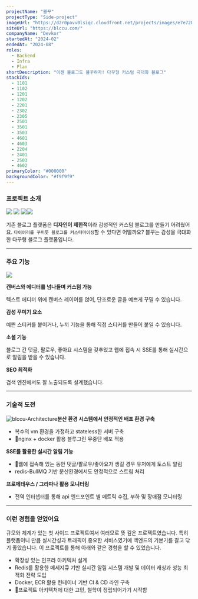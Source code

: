 ```yaml
---
projectName: "블꾸"
projectType: "Side-project"
imageUrl: "https://d2r0pavv0lsiqc.cloudfront.net/projects/images/e7e7287a-1feb-46d9-9c9a-7ada0be02763.webp"
siteUrl: "https://blccu.com/"
companyName: "Devkor"
startedAt: "2024-02"
endedAt: "2024-08"
roles:
  - Backend
  - Infra
  - Plan
shortDescription: "이젠 블로그도 블꾸하자! 다꾸형 커스텀 극대화 블로그"
stackIds:
  - 1101
  - 1102
  - 1201
  - 1202
  - 2201
  - 2302
  - 2305
  - 2501
  - 3501
  - 3503
  - 4601
  - 4603
  - 2204
  - 2401
  - 2503
  - 4602
primaryColor: "#000000"
backgroundColor: "#f9f9f9"
---
```


### 프로젝트 소개

![](https://d2r0pavv0lsiqc.cloudfront.net/projects/images/f343786b-2cce-4052-bc64-ee72e3c56665.webp)
![](https://d2r0pavv0lsiqc.cloudfront.net/projects/images/ac8bebcc-c315-46ad-81dd-46d1814b7009.webp)
![](https://d2r0pavv0lsiqc.cloudfront.net/projects/images/64044e29-57dd-4e41-834c-7f5237a7234f.webp)![](https://d2r0pavv0lsiqc.cloudfront.net/projects/images/2af16068-b756-47ad-bde1-7808d2096610.webp)

기존 블로그 플랫폼은 **디자인이 제한적**이라 감성적인 커스텀 블로그를 만들기 어려웠어요.
`다이어리를 꾸미듯 블로그를 커스터마이징`할 수 있다면 어떨까요?
블꾸는 감성을 극대화한 다꾸형 블로그 플랫폼입니다.

---

### **주요 기능**

![](https://d2r0pavv0lsiqc.cloudfront.net/projects/images/b634faa9-e5fa-4b23-b249-ca581c986d6b.webp)

**캔버스와 에디터를 넘나들며 커스텀 가능**

텍스트 에디터 위에 캔버스 레이어를 얹어, 단조로운 글을 예쁘게 꾸밀 수 있습니다.

**감성 꾸미기 요소**

예쁜 스티커를 붙이거나, 누끼 기능을 통해 직접 스티커를 만들어 붙일 수 있습니다.

**소셜 기능**

블로그 간 댓글, 팔로우, 좋아요 시스템을 갖추었고 웹에 접속 시 SSE를 통해 실시간으로 알림을 받을 수 있습니다.

**SEO 최적화**

검색 엔진에서도 잘 노출되도록 설계했습니다.

---

### **기술적 도전**

![blccu-Architecture](https://d2r0pavv0lsiqc.cloudfront.net/projects/images/8a71a90c-4780-4833-b92f-8188db808b69.png "Architecture")**분산 환경 시스템에서 안정적인 배포 환경 구축**

- 복수의 vm 환경을 가정하고 stateless한 서버 구축
- nginx + docker 활용 블루그린 무중단 배포 적용

**SSE를 활용한 실시간 알림 기능**

- 웹에 접속해 있는 동안 댓글/팔로우/좋아요가 생길 경우 유저에게 토스트 알림
- redis-BullMQ 기반 분산환경에서도 안정적으로 스트림 처리

**프로메테우스 / 그라파나 활용 모니터링**

- 전역 인터셉터를 통해 api 엔드포인트 별 메트릭 수집, 부하 및 장애점 모니터링

---

### **이런 경험을 얻었어요**

규모와 체계가 있는 첫 사이드 프로젝트여서 여러모로 뜻 깊은 프로젝트였습니다. 특히 플랫폼이니 만큼 실시간성과 트래픽이 중요한 서비스였기에 백엔드의 기본기를 갈고 닦기 좋았습니다. 이 프로젝트를 통해 아래와 같은 경험을 할 수 있었습니다.

- 확장성 있는 인프라 아키텍처 설계
- Redis를 활용한 메세지큐 기반 실시간 알림 시스템 개발 및 데이터 캐싱과 성능 최적화 전략 도입 
- Docker, ECR 활용 컨테이너 기반 CI & CD 라인 구축
- 프로젝트 아키텍처에 대한 고민, 철학이 정립되어가기 시작함
